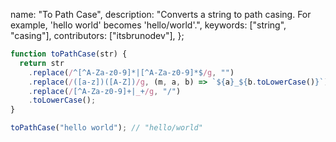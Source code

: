   name: "To Path Case",
  description: "Converts a string to path casing. For example, 'hello world' becomes 'hello/world'.",
  keywords: ["string", "casing"],
  contributors: ["itsbrunodev"],
};

```javascript
function toPathCase(str) {
  return str
    .replace(/^[^A-Za-z0-9]*|[^A-Za-z0-9]*$/g, "")
    .replace(/([a-z])([A-Z])/g, (m, a, b) => `${a}_${b.toLowerCase()}`)
    .replace(/[^A-Za-z0-9]+|_+/g, "/")
    .toLowerCase();
}
```

```javascript
toPathCase("hello world"); // "hello/world"
```
